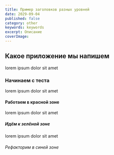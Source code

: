 ```yaml
---
title: Пример заголовков разных уровней
date: 2029-09-04
published: false
category: other
keywords: keywords
excerpt: Описание
coverImage: 
---
```


## Какое приложение мы напишем
lorem ipsum dolor sit amet
### Начинаем с теста
lorem ipsum dolor sit amet
#### Работаем в красной зоне
lorem ipsum dolor sit amet
##### Идём к зелёной зоне
lorem ipsum dolor sit amet
###### Рефакторим в синей зоне